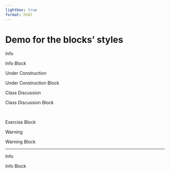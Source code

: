 ```yaml
---
lightbox: true
format: html
---
```


# Demo for the blocks' styles

::: info-block
<div class="title">Info</div>
Info Block
:::

::: underconstruction-block
<div class="title">Under Construction</div>
Under Construction Block
:::

::: classdiscussion-block
<div class="title">Class Discussion</div>
Class Discussion Block
:::

::: exercise-block
<div class="title">&nbsp;</div>
Exercise Block
:::


::: warning-block
<div class="title">Warning</div>
Warning Block
:::

<hr>


::: info-block
<div class="title">Info</div>
Info Block
:::
